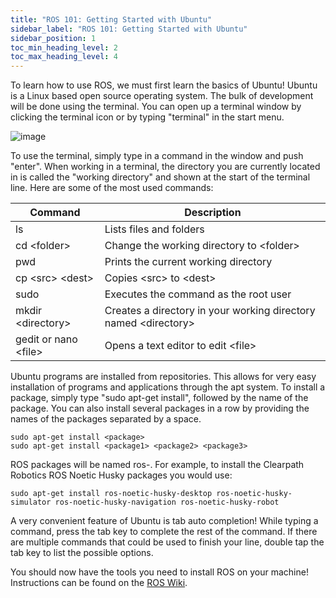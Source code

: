 ---
title: "ROS 101: Getting Started with Ubuntu"
sidebar_label: "ROS 101: Getting Started with Ubuntu"
sidebar_position: 1
toc_min_heading_level: 2
toc_max_heading_level: 4
---

To learn how to use ROS, we must first learn the basics of Ubuntu!
Ubuntu is a Linux based open source operating system. The bulk of
development will be done using the terminal. You can open up a terminal
window by clicking the terminal icon or by typing "terminal" in the
start menu.

![image](/img/software_images/ros/tutorials/ros101/UbuntuScreen.png)

To use the terminal, simply type in a command in the window and push
"enter". When working in a terminal, the directory you are currently
located in is called the "working directory" and shown at the start of
the terminal line. Here are some of the most used commands:

| Command                  | Description |
|--------------------------|-------------------------------------------------------------------|
| ls                       | Lists files and folders |
| cd <folder\>             | Change the working directory to <folder\> |
| pwd                      | Prints the current working directory |
| cp <src\> <dest\>        | Copies <src\> to <dest\> |
| sudo                     | Executes the command as the root user |
| mkdir <directory\>       | Creates a directory in your working directory named <directory\> |
| gedit or nano <file\>    | Opens a text editor to edit <file\> |

Ubuntu programs are installed from repositories. This allows for very
easy installation of programs and applications through the apt system.
To install a package, simply type "sudo apt-get install", followed by
the name of the package. You can also install several packages in a row
by providing the names of the packages separated by a space.

```
sudo apt-get install <package>
sudo apt-get install <package1> <package2> <package3>
```

ROS packages will be named ros-. For example, to install the Clearpath
Robotics ROS Noetic Husky packages you would use:

```
sudo apt-get install ros-noetic-husky-desktop ros-noetic-husky-simulator ros-noetic-husky-navigation ros-noetic-husky-robot
```

A very convenient feature of Ubuntu is tab auto completion! While typing
a command, press the tab key to complete the rest of the command. If
there are multiple commands that could be used to finish your line,
double tap the tab key to list the possible options.

You should now have the tools you need to install ROS on your machine!
Instructions can be found on the [ROS Wiki](http://wiki.ros.org/ROS/Installation).
